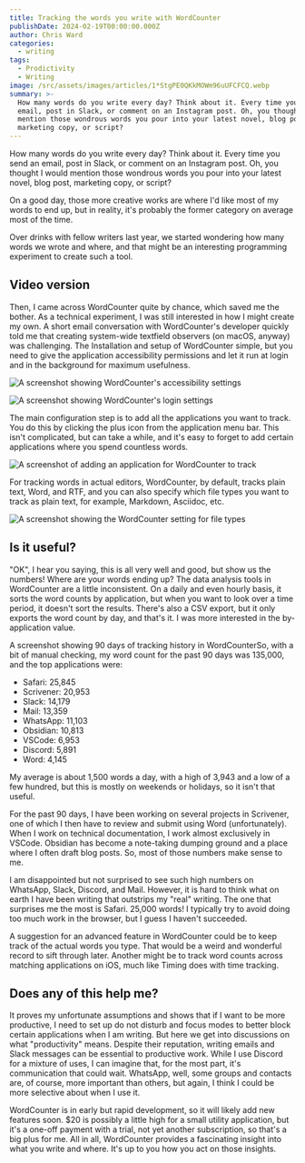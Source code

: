 ```yaml
---
title: Tracking the words you write with WordCounter
publishDate: 2024-02-19T00:00:00.000Z
author: Chris Ward
categories:
  - writing
tags:
  - Prodictivity
  - Writing
image: /src/assets/images/articles/1*StgPE0QKkMOWm96uUFCFCQ.webp
summary: >-
  How many words do you write every day? Think about it. Every time you send an
  email, post in Slack, or comment on an Instagram post. Oh, you thought I would
  mention those wondrous words you pour into your latest novel, blog post,
  marketing copy, or script?
---
```



How many words do you write every day? Think about it. Every time you send an email, post in Slack, or comment on an Instagram post. Oh, you thought I would mention those wondrous words you pour into your latest novel, blog post, marketing copy, or script?

On a good day, those more creative works are where I'd like most of my words to end up, but in reality, it's probably the former category on average most of the time.

Over drinks with fellow writers last year, we started wondering how many words we wrote and where, and that might be an interesting programming experiment to create such a tool.

## Video version

<YouTube id="6KHr15xuV38" />

Then, I came across WordCounter quite by chance, which saved me the bother. As a technical experiment, I was still interested in how I might create my own. A short email conversation with WordCounter's developer quickly told me that creating system-wide textfield observers (on macOS, anyway) was challenging.
The Installation and setup of WordCounter simple, but you need to give the application accessibility permissions and let it run at login and in the background for maximum usefulness.

![A screenshot showing WordCounter's accessibility settings](/src/assets/images/articles/1*V4LusgQz8XjWuVdrktPj4A.webp)

![A screenshot showing WordCounter's login settings](/src/assets/images/articles/1*cq3HIBFXNdv_rMHfijmx9Q.webp)

The main configuration step is to add all the applications you want to track. You do this by clicking the plus icon from the application menu bar. This isn't complicated, but can take a while, and it's easy to forget to add certain applications where you spend countless words.

![A screenshot of adding an application for WordCounter to track](/src/assets/images/articles/1*StgPE0QKkMOWm96uUFCFCQ.webp)

For tracking words in actual editors, WordCounter, by default, tracks plain text, Word, and RTF, and you can also specify which file types you want to track as plain text, for example, Markdown, Asciidoc, etc.

![A screenshot showing the WordCounter setting for file types](/src/assets/images/articles/1*dWV9iH0XqtMwLY9HoAc8RA.webp)

## Is it useful?

"OK", I hear you saying, this is all very well and good, but show us the numbers! Where are your words ending up?
The data analysis tools in WordCounter are a little inconsistent. On a daily and even hourly basis, it sorts the word counts by application, but when you want to look over a time period, it doesn't sort the results. There's also a CSV export, but it only exports the word count by day, and that's it. I was more interested in the by-application value.

A screenshot showing 90 days of tracking history in WordCounterSo, with a bit of manual checking, my word count for the past 90 days was 135,000, and the top applications were:

- Safari: 25,845
- Scrivener: 20,953
- Slack: 14,179
- Mail: 13,359
- WhatsApp: 11,103
- Obsidian: 10,813
- VSCode: 6,953
- Discord: 5,891
- Word: 4,145

My average is about 1,500 words a day, with a high of 3,943 and a low of a few hundred, but this is mostly on weekends or holidays, so it isn't that useful.

For the past 90 days, I have been working on several projects in Scrivener, one of which I then have to review and submit using Word (unfortunately). When I work on technical documentation, I work almost exclusively in VSCode. Obsidian has become a note-taking dumping ground and a place where I often draft blog posts. So, most of those numbers make sense to me.

I am disappointed but not surprised to see such high numbers on WhatsApp, Slack, Discord, and Mail. However, it is hard to think what on earth I have been writing that outstrips my "real" writing. The one that surprises me the most is Safari. 25,000 words! I typically try to avoid doing too much work in the browser, but I guess I haven't succeeded.

A suggestion for an advanced feature in WordCounter could be to keep track of the actual words you type. That would be a weird and wonderful record to sift through later. Another might be to track word counts across matching applications on iOS, much like Timing does with time tracking.

## Does any of this help me?

It proves my unfortunate assumptions and shows that if I want to be more productive, I need to set up do not disturb and focus modes to better block certain applications when I am writing. But here we get into discussions on what "productivity" means. Despite their reputation, writing emails and Slack messages can be essential to productive work. While I use Discord for a mixture of uses, I can imagine that, for the most part, it's communication that could wait. WhatsApp, well, some groups and contacts are, of course, more important than others, but again, I think I could be more selective about when I use it.

WordCounter is in early but rapid development, so it will likely add new features soon. $20 is possibly a little high for a small utility application, but it's a one-off payment with a trial, not yet another subscription, so that's a big plus for me. All in all, WordCounter provides a fascinating insight into what you write and where. It's up to you how you act on those insights.
